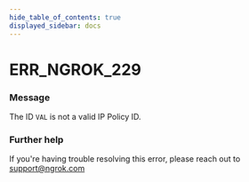 ```yaml
---
hide_table_of_contents: true
displayed_sidebar: docs
---
```



# ERR_NGROK_229

### Message
The ID `VAL` is not a valid IP Policy ID.

<ErrorDetails error='err_ngrok_229' />


### Further help
If you're having trouble resolving this error, please reach out to [support@ngrok.com](mailto:support@ngrok.com?subject=Help%20with%20ERR_NGROK_229)

